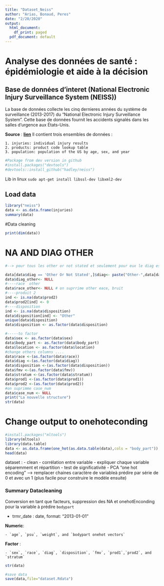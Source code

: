 ```yaml
---
title: "Dataset_Neiss"
author: "Arias, Bonaud, Peres"
date: "2/20/2020"
output:
  html_document:
    df_print: paged
  pdf_document: default
---
```



# Analyse des données de santé : épidémiologie et aide à la décision
## Base de données d'interet (National Electronic Injury Surveillance System (NEISS))

La base de données collecte les cinq dernieres années du système de surveillance (2013-2017) du "National Electronic Injury Surveillance System". Cette base de données fournit les accidents signalés dans les salles d'urgence aux États-Unis.

**Source** : **[lien](https://github.com/hadley/neiss)**
Il contient trois ensembles de données : 

    1. injuries: individual injury results
    2. products: product code lookup table
    3. population: population of the US by age, sex, and year

```r
#Package from dev version in github
#install.packages("devtools")
#devtools::install_github("hadley/neiss")
```

Lib in linux
`sudo apt-get install libssl-dev libxml2-dev`

## Load data


```r
library("neiss")
data <- as.data.frame(injuries)
summary(data)
```

#Data cleaning

```r
print(dim(data))

```
# NA AND DIAG OTHER
```r

#--> pour tous les other or not stated et seulement pour eux le diag est dans diag_2

data[data$diag == 'Other Or Not Stated',]$diag<- paste("Other-",data[data$diag == 'Other Or Not Stated',]$diag_other)
data$diag_other<- NULL
#----race  other
data$race_other<- NULL # on suprrime other eace, bruit
#----produit 2
ind <- is.na(data$prod2)
data$prod2[ind] <- 0
#----disposition
ind <- is.na(data$disposition)
data$disposition[ind] <- "Other"
unique(data$disposition)
data$disposition <- as.factor(data$disposition)

#-----to factor
data$sex <- as.factor(data$sex)
data$body_part <- as.factor(data$body_part)
data$location <- as.factor(data$location)
#change others columns ....
data$race <-(as.factor(data$race))
data$diag <-(as.factor(data$diag))
data$disposition <-(as.factor(data$disposition))
data$fmv <-(as.factor(data$fmv))
data$stratum <-(as.factor(data$stratum))
data$prod1 <-(as.factor(data$prod1))
data$prod2 <-(as.factor(data$prod2))
#on suprimme case_num
data$case_num <- NULL
print("La nouvelle structure")
str(data)
```

# Change output to onehoteconding
```r
#install.packages("mltools")
library(mltools)
library(data.table)
data <- as.data.frame(one_hot(as.data.table(data),cols = "body_part"))
head(data)
```
dataset : 
- clean
- corrélation entre variable
- expliquer chaque variable séparemment et répartition
- test de significativité
- PCA
"one hot encoding" --> remplacer chaines caractère de variableà prédire par série de 0 et avec un 1 (plus facile pour construire le modèle ensuite)

### Summary Datacleaning
Conversion en tant que facteurs, suppression des NA et onehotEnconding pour la variable à prédire `bodypart`

- trmr_date : date, format: "2013-01-01" 

**Numeric**: 

    - `age`, `psu`, `weight`, and `bodypart onehot vectors`
    
**Factor** :

    - `sex`, `race`, `diag`, `disposition`, `fmv`, `prod1`,`prod2`, and `stratum`
    
    
```r
str(data)
```


```r
#save data
save(data,file="dataset.Rdata")
```


